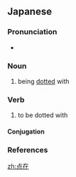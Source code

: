 ==Japanese==
{{ja-kanjitab|てん|ざい|yomi=o}}

===Pronunciation===
* {{ja-pron|てんざい|y=o|acc=0|acc_ref=NHK}}

===Noun===
{{ja-noun|てんざい|kyu=點在}}

# being [[dotted]] with

===Verb===
{{ja-verb-suru|てんざい|kyu=點在}}

# to be dotted with

====Conjugation====
{{ja-suru|てんざい}}

===References===
<references/>

[[zh:点在]]